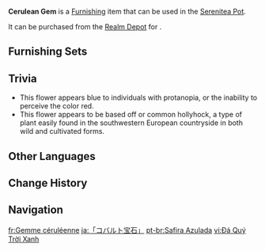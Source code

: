 {{Furnishing Infobox
|id             = 372494
|image          = Item Cerulean Gem.png
|category       = Landform
|subcategory    = Small Shrub
|quality        = 3
|adeptal_energy = 20
|load           = 50
|reduced_load   = 50
|description    = Commonly found in the wild in [[Fontaine]], the Cerulean Gem is brilliantly colored. Contrary to its dazzling appearance, the flower has nearly no fragrance. It swiftly curls into a hardened, fruit-like structure once plucked.<br>A certain Melusine deployed to the field had a fondness for the floweret and referred to it as "Golden Gem Flower," but was corrected by her human colleague stating that it was "cerulean." In reality, the vision of [[Melusine]]s is very different from humans, while her colleague happened to be color-blind. The Cerulean Gem is actually close to pale violet red or rosy as defined by the [[Fontaine Research Institute]]. Nonetheless, the story of the Cerulean Gem has become an interesting anecdote, known from the [[Maison Gardiennage]] to all the streets and alleys of the [[Court of Fontaine]].
|source1        = [[Realm Depot]]
}}
'''Cerulean Gem''' is a [[Furnishing]] item that can be used in the [[Serenitea Pot]].

It can be purchased from the [[Realm Depot]] for {{Item|Realm Currency|30|x=80}}.

==Furnishing Sets==
{{Craft Usage|type=Furnishing Set}}

==Trivia==
* This flower appears blue to individuals with protanopia, or the inability to perceive the color red.
* This flower appears to be based off ''{{w|Alcea rosea}}'' or common hollyhock, a type of plant easily found in the southwestern European countryside in both wild and cultivated forms.

==Other Languages==
{{Other Languages
|en      = Cerulean Gem
|zhs     = 「天蓝宝石」
|zhs_rm  = "Tiānlán Bǎoshí"
|zht     = 「天藍寶石」
|zht_rm  = "Tiānlán Bǎoshí"
|zh_tl   = 
|ja      = 「コバルト宝石」
|ja_rm   = "Kobaruto Houseki"
|ja_tl   = 
|ko      = 「하늘빛 사파이어」
|ko_tl   = "Sky Blue Sapphire"
|es      = Zafiro cerúleo
|es_tl   = Cerulean Sapphire
|fr      = Gemme céruléenne
|fr_tl   = Cerulean Gem
|ru      = «Небесный сапфир»
|ru_tl   = "Celestial Sapphire"
|th      = "อัญมณีสีฟ้า"
|th_rm   = 
|th_tl   = 
|vi      = Đá Quý Trời Xanh
|vi_tl   = 
|de      = Himmelblaues Juwel
|de_tl   = Cerulean Gem
|id      = "Permata Biru Langit"
|id_tl   = "Cerulean Gem"
|pt      = Safira Azulada
|pt_tl   = 
|tr      = Gök Cevheri
|tr_tl   = 
|it      = Gemma cerulea
|it_tl   = Cerulean Gem
}}

==Change History==
{{Change History|4.0}}

==Navigation==
{{Furnishing Navbox|exterior}}

[[fr:Gemme céruléenne]]
[[ja:「コバルト宝石」]]
[[pt-br:Safira Azulada]]
[[vi:Đá Quý Trời Xanh]]